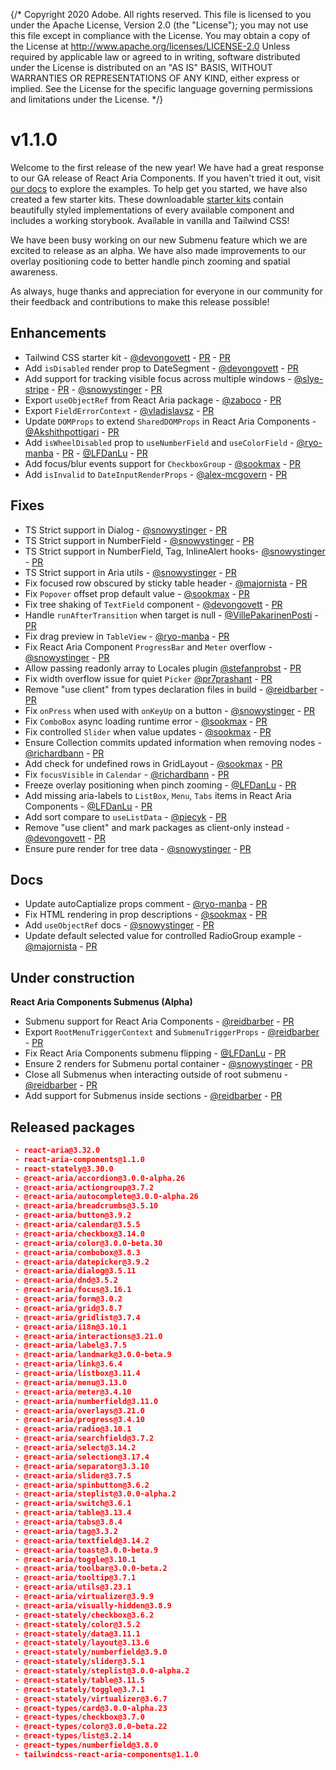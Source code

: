 {/* Copyright 2020 Adobe. All rights reserved.
This file is licensed to you under the Apache License, Version 2.0 (the "License");
you may not use this file except in compliance with the License. You may obtain a copy
of the License at http://www.apache.org/licenses/LICENSE-2.0
Unless required by applicable law or agreed to in writing, software distributed under
the License is distributed on an "AS IS" BASIS, WITHOUT WARRANTIES OR REPRESENTATIONS
OF ANY KIND, either express or implied. See the License for the specific language
governing permissions and limitations under the License. */}




# v1.1.0
<Time date={date} />

Welcome to the first release of the new year! We have had a great response to our GA release of React Aria Components. If you haven't tried it out, visit [our docs](https://react-spectrum.adobe.com/react-aria/index.html) to explore the examples. To help get you started, we have also created a few starter kits. These downloadable [starter kits](../getting-started.html#starter-kits) contain beautifully styled implementations of every available component and includes a working storybook. Available in vanilla and Tailwind CSS!

We have been busy working on our new Submenu feature which we are excited to release as an alpha. We have also made improvements to our overlay positioning code to better handle pinch zooming and spatial awareness.

As always, huge thanks and appreciation for everyone in our community for their feedback and contributions to make this release possible!

## Enhancements
* Tailwind CSS starter kit - [@devongovett](https://github.com/devongovett) - [PR](https://github.com/adobe/react-spectrum/pull/5666) - [PR](https://github.com/adobe/react-spectrum/pull/5710)
* Add `isDisabled` render prop to DateSegment - [@devongovett](https://github.com/devongovett) - [PR](https://github.com/adobe/react-spectrum/pull/5674)
* Add support for tracking visible focus across multiple windows - [@slye-stripe](https://github.com/slye-stripe) - [PR](https://github.com/adobe/react-spectrum/pull/5588) - [@snowystinger](https://github.com/snowystinger) - [PR](https://github.com/adobe/react-spectrum/pull/5754)
* Export `useObjectRef` from React Aria package - [@zaboco](https://github.com/zaboco) - [PR](https://github.com/adobe/react-spectrum/pull/5685)
* Export `FieldErrorContext` - [@vladislavsz](https://github.com/vladislavsz) - [PR](https://github.com/adobe/react-spectrum/pull/5743)
* Update `DOMProps` to extend `SharedDOMProps` in React Aria Components - [@Akshithpottigari](https://github.com/Akshithpottigari) - [PR](https://github.com/adobe/react-spectrum/pull/5783)
* Add `isWheelDisabled` prop to `useNumberField` and `useColorField` - [@ryo-manba](https://github.com/ryo-manba) - [PR](https://github.com/adobe/react-spectrum/pull/5775) - [@LFDanLu](https://github.com/LFDanLu) - [PR](https://github.com/adobe/react-spectrum/pull/5804)
* Add focus/blur events support for `CheckboxGroup` - [@sookmax](https://github.com/sookmax) - [PR](https://github.com/adobe/react-spectrum/pull/5801)
* Add `isInvalid` to `DateInputRenderProps` - [@alex-mcgovern](https://github.com/alex-mcgovern) - [PR](https://github.com/adobe/react-spectrum/pull/5670)

## Fixes
* TS Strict support in Dialog - [@snowystinger](https://github.com/snowystinger) - [PR](https://github.com/adobe/react-spectrum/pull/5545)
* TS Strict support in NumberField - [@snowystinger](https://github.com/snowystinger) - [PR](https://github.com/adobe/react-spectrum/pull/5552)
* TS Strict support in  NumberField, Tag, InlineAlert hooks- [@snowystinger](https://github.com/snowystinger) - [PR](https://github.com/adobe/react-spectrum/pull/5560)
* TS Strict support in Aria utils - [@snowystinger](https://github.com/snowystinger) - [PR](https://github.com/adobe/react-spectrum/pull/5590)
* Fix focused row obscured by sticky table header - [@majornista](https://github.com/majornista) - [PR](https://github.com/adobe/react-spectrum/pull/5622)
* Fix `Popover` offset prop default value - [@sookmax](https://github.com/sookmax) - [PR](https://github.com/adobe/react-spectrum/pull/5677)
* Fix tree shaking of `TextField` component - [@devongovett](https://github.com/devongovett) - [PR](https://github.com/adobe/react-spectrum/pull/5646)
* Handle `runAfterTransition` when target is null - [@VillePakarinenPosti](https://github.com/VillePakarinenPosti) - [PR](https://github.com/adobe/react-spectrum/pull/5569)
* Fix drag preview in `TableView` - [@ryo-manba](https://github.com/ryo-manba) - [PR](https://github.com/adobe/react-spectrum/pull/5687)
* Fix React Aria Component `ProgressBar` and `Meter` overflow - [@snowystinger](https://github.com/snowystinger) - [PR](https://github.com/adobe/react-spectrum/pull/5706)
* Allow passing readonly array to Locales plugin [@stefanprobst](https://github.com/stefanprobst) - [PR](https://github.com/adobe/react-spectrum/pull/5646)
* Fix width overflow issue for quiet `Picker` [@pr7prashant](https://github.com/pr7prashant) - [PR](https://github.com/adobe/react-spectrum/pull/5592)
* Remove "use client" from types declaration files in build - [@reidbarber](https://github.com/reidbarber) - [PR](https://github.com/adobe/react-spectrum/pull/5649)
* Fix `onPress` when used with `onKeyUp` on a button - [@snowystinger](https://github.com/snowystinger) - [PR](https://github.com/adobe/react-spectrum/pull/5554)
* Fix `ComboBox` async loading runtime error - [@sookmax](https://github.com/sookmax) - [PR](https://github.com/adobe/react-spectrum/pull/5689)
* Fix controlled `Slider` when value updates - [@sookmax](https://github.com/sookmax) - [PR](https://github.com/adobe/react-spectrum/pull/5655)
* Ensure Collection commits updated information when removing nodes - [@richardbann](https://github.com/richardbann) - [PR](https://github.com/adobe/react-spectrum/pull/5735)
* Add check for undefined rows in GridLayout - [@sookmax](https://github.com/sookmax) - [PR](https://github.com/adobe/react-spectrum/pull/5737)
* Fix `focusVisible` in `Calendar` - [@richardbann](https://github.com/richardbann) - [PR](https://github.com/adobe/react-spectrum/pull/5785)
* Freeze overlay positioning when pinch zooming - [@LFDanLu](https://github.com/LFDanLu) - [PR](https://github.com/adobe/react-spectrum/pull/5612)
* Add missing aria-labels to `ListBox`, `Menu`, `Tabs` items in React Aria Components - [@LFDanLu](https://github.com/LFDanLu) - [PR](https://github.com/adobe/react-spectrum/pull/5796)
* Add sort compare to `useListData` - [@piecyk](https://github.com/piecyk) - [PR](https://github.com/adobe/react-spectrum/pull/5773)
* Remove "use client" and mark packages as client-only instead - [@devongovett](https://github.com/devongovett) - [PR](https://github.com/adobe/react-spectrum/pull/5826)
* Ensure pure render for tree data - [@snowystinger](https://github.com/snowystinger) - [PR](https://github.com/adobe/react-spectrum/pull/5835)

## Docs
* Update autoCaptialize props comment - [@ryo-manba](https://github.com/ryo-manba) - [PR](https://github.com/adobe/react-spectrum/pull/5629)
* Fix HTML rendering in prop descriptions - [@sookmax](https://github.com/sookmax) - [PR](https://github.com/adobe/react-spectrum/pull/5614)
* Add `useObjectRef` docs - [@snowystinger](https://github.com/snowystinger) - [PR](https://github.com/adobe/react-spectrum/pull/5688)
* Update default selected value for controlled RadioGroup example - [@majornista](https://github.com/majornista) - [PR](https://github.com/adobe/react-spectrum/pull/5755)

## Under construction

**React Aria Components Submenus (Alpha)**
* Submenu support for React Aria Components - [@reidbarber](https://github.com/reidbarber) - [PR](https://github.com/adobe/react-spectrum/pull/5648)
* Export `RootMenuTriggerContext` and `SubmenuTriggerProps` - [@reidbarber](https://github.com/reidbarber) - [PR](https://github.com/adobe/react-spectrum/pull/5825)
* Fix React Aria Components submenu flipping - [@LFDanLu](https://github.com/LFDanLu) - [PR](https://github.com/adobe/react-spectrum/pull/5808)
* Ensure 2 renders for Submenu portal container - [@snowystinger](https://github.com/snowystinger) - [PR](https://github.com/adobe/react-spectrum/pull/5828)
* Close all Submenus when interacting outside of root submenu - [@reidbarber](https://github.com/reidbarber) - [PR](https://github.com/adobe/react-spectrum/pull/5827)
* Add support for Submenus inside sections - [@reidbarber](https://github.com/reidbarber) - [PR](https://github.com/adobe/react-spectrum/pull/5863)

## Released packages

```json
 - react-aria@3.32.0
 - react-aria-components@1.1.0
 - react-stately@3.30.0
 - @react-aria/accordion@3.0.0-alpha.26
 - @react-aria/actiongroup@3.7.2
 - @react-aria/autocomplete@3.0.0-alpha.26
 - @react-aria/breadcrumbs@3.5.10
 - @react-aria/button@3.9.2
 - @react-aria/calendar@3.5.5
 - @react-aria/checkbox@3.14.0
 - @react-aria/color@3.0.0-beta.30
 - @react-aria/combobox@3.8.3
 - @react-aria/datepicker@3.9.2
 - @react-aria/dialog@3.5.11
 - @react-aria/dnd@3.5.2
 - @react-aria/focus@3.16.1
 - @react-aria/form@3.0.2
 - @react-aria/grid@3.8.7
 - @react-aria/gridlist@3.7.4
 - @react-aria/i18n@3.10.1
 - @react-aria/interactions@3.21.0
 - @react-aria/label@3.7.5
 - @react-aria/landmark@3.0.0-beta.9
 - @react-aria/link@3.6.4
 - @react-aria/listbox@3.11.4
 - @react-aria/menu@3.13.0
 - @react-aria/meter@3.4.10
 - @react-aria/numberfield@3.11.0
 - @react-aria/overlays@3.21.0
 - @react-aria/progress@3.4.10
 - @react-aria/radio@3.10.1
 - @react-aria/searchfield@3.7.2
 - @react-aria/select@3.14.2
 - @react-aria/selection@3.17.4
 - @react-aria/separator@3.3.10
 - @react-aria/slider@3.7.5
 - @react-aria/spinbutton@3.6.2
 - @react-aria/steplist@3.0.0-alpha.2
 - @react-aria/switch@3.6.1
 - @react-aria/table@3.13.4
 - @react-aria/tabs@3.8.4
 - @react-aria/tag@3.3.2
 - @react-aria/textfield@3.14.2
 - @react-aria/toast@3.0.0-beta.9
 - @react-aria/toggle@3.10.1
 - @react-aria/toolbar@3.0.0-beta.2
 - @react-aria/tooltip@3.7.1
 - @react-aria/utils@3.23.1
 - @react-aria/virtualizer@3.9.9
 - @react-aria/visually-hidden@3.8.9
 - @react-stately/checkbox@3.6.2
 - @react-stately/color@3.5.2
 - @react-stately/data@3.11.1
 - @react-stately/layout@3.13.6
 - @react-stately/numberfield@3.9.0
 - @react-stately/slider@3.5.1
 - @react-stately/steplist@3.0.0-alpha.2
 - @react-stately/table@3.11.5
 - @react-stately/toggle@3.7.1
 - @react-stately/virtualizer@3.6.7
 - @react-types/card@3.0.0-alpha.23
 - @react-types/checkbox@3.7.0
 - @react-types/color@3.0.0-beta.22
 - @react-types/list@3.2.14
 - @react-types/numberfield@3.8.0
 - tailwindcss-react-aria-components@1.1.0
```
